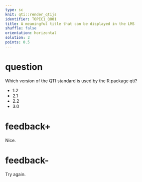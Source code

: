 ```yaml
---
type: sc
knit: qti::render_qtijs
identifier: TOPIC1_Q001
title: A meaningful title that can be displayed in the LMS
shuffle: false
orientation: horizontal
solution: 2
points: 0.5
---
```


# question

Which version of the QTI standard is used by the R package qti?

- 1.2
- 2.1
- 2.2
- 3.0

# feedback+

Nice.

# feedback-

Try again.

